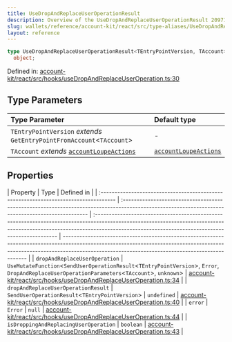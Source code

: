 ```yaml
---
title: UseDropAndReplaceUserOperationResult
description: Overview of the UseDropAndReplaceUserOperationResult 2097152
slug: wallets/reference/account-kit/react/src/type-aliases/UseDropAndReplaceUserOperationResult
layout: reference
---
```


```ts
type UseDropAndReplaceUserOperationResult<TEntryPointVersion, TAccount> =
  object;
```

Defined in: [account-kit/react/src/hooks/useDropAndReplaceUserOperation.ts:30](https://github.com/alchemyplatform/aa-sdk/blob/923a52171f7246172caf350853843e6680197da9/account-kit/react/src/hooks/useDropAndReplaceUserOperation.ts#L30)

## Type Parameters

| Type Parameter                                                                                    | Default type                                                                 |
| :------------------------------------------------------------------------------------------------ | :--------------------------------------------------------------------------- |
| `TEntryPointVersion` _extends_ `GetEntryPointFromAccount`\<`TAccount`>                            | -                                                                            |
| `TAccount` _extends_ [`accountLoupeActions`](../../../core/src/variables/accountLoupeActions.mdx) | [`accountLoupeActions`](../../../core/src/variables/accountLoupeActions.mdx) |

## Properties

| Property                                                                             | Type                                                                                                                                             | Defined in                                                                                                                                                                                                                    |
| :----------------------------------------------------------------------------------- | :----------------------------------------------------------------------------------------------------------------------------------------------- | :---------------------------------------------------------------------------------------------------------------------------------------------------------------------------------------------------------------------------- | ----------------------------------------------------------------------------------------------------------------------------------------------------------------------------------------------------------------------------- |
| <a id="dropandreplaceuseroperation" /> `dropAndReplaceUserOperation`                 | `UseMutateFunction`\<`SendUserOperationResult`\<`TEntryPointVersion`>, `Error`, `DropAndReplaceUserOperationParameters`\<`TAccount`>, `unknown`> | [account-kit/react/src/hooks/useDropAndReplaceUserOperation.ts:34](https://github.com/alchemyplatform/aa-sdk/blob/923a52171f7246172caf350853843e6680197da9/account-kit/react/src/hooks/useDropAndReplaceUserOperation.ts#L34) |
| <a id="dropandreplaceuseroperationresult" /> `dropAndReplaceUserOperationResult`     | `SendUserOperationResult`\<`TEntryPointVersion`>                                                                                                 | `undefined`                                                                                                                                                                                                                   | [account-kit/react/src/hooks/useDropAndReplaceUserOperation.ts:40](https://github.com/alchemyplatform/aa-sdk/blob/923a52171f7246172caf350853843e6680197da9/account-kit/react/src/hooks/useDropAndReplaceUserOperation.ts#L40) |
| <a id="error" /> `error`                                                             | `Error`                                                                                                                                          | `null`                                                                                                                                                                                                                        | [account-kit/react/src/hooks/useDropAndReplaceUserOperation.ts:44](https://github.com/alchemyplatform/aa-sdk/blob/923a52171f7246172caf350853843e6680197da9/account-kit/react/src/hooks/useDropAndReplaceUserOperation.ts#L44) |
| <a id="isdroppingandreplacinguseroperation" /> `isDroppingAndReplacingUserOperation` | `boolean`                                                                                                                                        | [account-kit/react/src/hooks/useDropAndReplaceUserOperation.ts:43](https://github.com/alchemyplatform/aa-sdk/blob/923a52171f7246172caf350853843e6680197da9/account-kit/react/src/hooks/useDropAndReplaceUserOperation.ts#L43) |
